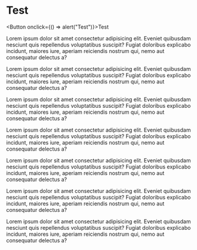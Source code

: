 
# Test

<Button onclick={() => alert("Test")}>Test</Button>

Lorem ipsum dolor sit amet consectetur adipisicing elit. Eveniet quibusdam nesciunt quis repellendus voluptatibus suscipit? Fugiat
doloribus explicabo incidunt, maiores iure, aperiam reiciendis nostrum
qui, nemo aut consequatur delectus a?

Lorem ipsum dolor sit amet consectetur adipisicing elit. Eveniet quibusdam nesciunt quis repellendus voluptatibus suscipit? Fugiat
doloribus explicabo incidunt, maiores iure, aperiam reiciendis nostrum
qui, nemo aut consequatur delectus a?

Lorem ipsum dolor sit amet consectetur adipisicing elit. Eveniet quibusdam nesciunt quis repellendus voluptatibus suscipit? Fugiat
doloribus explicabo incidunt, maiores iure, aperiam reiciendis nostrum
qui, nemo aut consequatur delectus a?

Lorem ipsum dolor sit amet consectetur adipisicing elit. Eveniet quibusdam nesciunt quis repellendus voluptatibus suscipit? Fugiat
doloribus explicabo incidunt, maiores iure, aperiam reiciendis nostrum
qui, nemo aut consequatur delectus a?

Lorem ipsum dolor sit amet consectetur adipisicing elit. Eveniet quibusdam nesciunt quis repellendus voluptatibus suscipit? Fugiat
doloribus explicabo incidunt, maiores iure, aperiam reiciendis nostrum
qui, nemo aut consequatur delectus a?

Lorem ipsum dolor sit amet consectetur adipisicing elit. Eveniet quibusdam nesciunt quis repellendus voluptatibus suscipit? Fugiat
doloribus explicabo incidunt, maiores iure, aperiam reiciendis nostrum
qui, nemo aut consequatur delectus a?

Lorem ipsum dolor sit amet consectetur adipisicing elit. Eveniet quibusdam nesciunt quis repellendus voluptatibus suscipit? Fugiat
doloribus explicabo incidunt, maiores iure, aperiam reiciendis nostrum
qui, nemo aut consequatur delectus a?